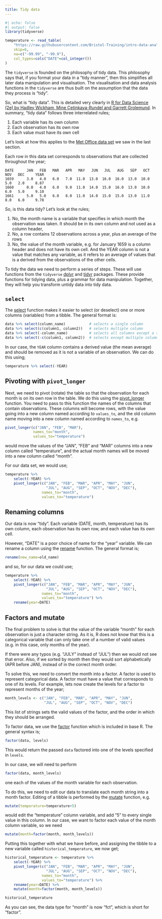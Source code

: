 ```yaml
---
title: Tidy data
---
```


```r
#| echo: false
#| output: false
library(tidyverse)

temperature <- read_table(
    "https://raw.githubusercontent.com/Bristol-Training/intro-data-analysis-r/refs/heads/main/data/cetml1659on.txt",
    skip=6,
    na=c("-99.99", "-99.9"),
    col_types=cols("DATE"=col_integer())
)
```

The `tidyverse` is founded on the philosophy of tidy data. This philosophy
says that, if you format your data in a "tidy manner", then this 
simplifies all later data manipulation and visualisation. The visualisation
and data analysis functions in the `tidyverse` are thus built on the 
assumption that the data they process is "tidy".

So, what is "tidy data". This is detailed very clearly in 
[R for Data Science (2e) by Hadley Wickham, Mine Çetinkaya-Rundel and Garrett Grolemund](https://r4ds.hadley.nz/tidy-data.html). In summary,
"tidy data" follows three interrelated rules;

1. Each variable has its own column
2. Each observation has its own row
3. Each value must have its own cell

Let's look at how this applies to the [Met Office data set](https://raw.githubusercontent.com/Bristol-Training/intro-data-analysis-r/refs/heads/main/data/cetml1659on.txt) we saw in the last section.

Each row in this data set corresponds to observations that are collected throughout the year;

```
DATE      JAN   FEB   MAR   APR   MAY   JUN   JUL   AUG   SEP   OCT   NOV   DEC     YEAR
1659      3.0   4.0   6.0   7.0  11.0  13.0  16.0  16.0  13.0  10.0   5.0   2.0     8.87
1660      0.0   4.0   6.0   9.0  11.0  14.0  15.0  16.0  13.0  10.0   6.0   5.0     9.10
1661      5.0   5.0   6.0   8.0  11.0  14.0  15.0  15.0  13.0  11.0   8.0   6.0     9.78
```

So, is this data tidy? Let's look at the rules;

1. No, the month name is a variable that specifies in which month the observation was taken. It should be in its own column and not used as a column header, 
2. No, a row contains 12 observations across a year, plus an average of the rows
3. No, the value of the month variable, e.g. for January 1659 is a column header and does not have its own cell. And the YEAR column is not a value that matches any variable, as it refers to an average of values that is a derived from the observations of the other cells.

To tidy the data we need to perform a series of steps. These will use functions from the `tidyverse` [dplyr](https://dplyr.tidyverse.org) and
[tidyr](https://tidyr.tidyverse.org) packages. These provide functions for tidying data, plus a grammar for data manipulation. Together, they will help you transform untidy data into tidy data.

## `select`

The [select](https://dplyr.tidyverse.org/reference/select.html) function makes it easier to select (or deselect) one or more columns (variables) from a tibble. The general format is:

```.r
data %>% select(column_name)           # selects a single column
data %>% select(c(column1, column2))   # selects multiple column
data %>% select(-column_name)          # selects all columns except a single column
data %>% select(-c(column1, column2))  # selects except multiple columns
```

In our case, the `YEAR` column contains a derived value (the mean average) and
should be removed as it is not a variable of an observation. We can do this using;

```r
temperature %>% select(-YEAR)
```



## Pivoting with `pivot_longer`

Next, we need to pivot (rotate) the table so that the observation for each month is on its own row in the table. We do this using the [pivot_longer](https://tidyr.tidyverse.org/reference/pivot_longer.html) function. You need to pass to this function the names of the columns that contain observations. These columns will become rows, with the value going into a new column named according to `values_to`, and the old column name moving into a new column named according to `names_to`, e.g.

```.r
pivot_longer(c("JAN", "FEB", "MAR"), 
             names_to="month",
             values_to="temperature")
```

would move the values of the "JAN", "FEB" and "MAR" columns into a new
column called "temperature", and the actual month names will be moved
into a new column called "month".

For our data set, we would use;

```r
temperature %>% 
    select(-YEAR) %>%
    pivot_longer(c("JAN", "FEB", "MAR", "APR", "MAY", "JUN",
                   "JUL", "AUG", "SEP", "OCT", "NOV", "DEC"),
                 names_to="month",
                 values_to="temperature")
```


## Renaming columns

Our data is now "tidy". Each variable (DATE, month, temperature) has its own column,
each observation has its own row, and each value has its own cell.

However, "DATE" is a poor choice of name for the "year" variable. We can rename
a column using the [rename](https://dplyr.tidyverse.org/reference/rename.html) 
function. The general format is;

```.r
rename(new_name=old_name)
```

and so, for our data we could use;

```r
temperature %>%
    select(-YEAR) %>%
    pivot_longer(c("JAN", "FEB", "MAR", "APR", "MAY", "JUN",
                   "JUL", "AUG", "SEP", "OCT", "NOV", "DEC"),
                 names_to="month",
                 values_to="temperature") %>%
    rename(year=DATE)
```



## Factors and mutate

The final problem to solve is that the value of the variable "month" 
for each observation is just a character string. As it is, R does not
know that this is a categorical variable that can only take one of
a number of valid values (e.g. in this case, only months of the year).
 
If there were any typos (e.g. "JULY" instead of "JUL") then we would not
see that error. Also, if we sorted by month then they would sort 
alphabetically (APR before JAN), instead of in the correct month order.

To solve this, we need to convert the month into a factor. A factor
is used to represent categorical data. A factor must have a value
that corresponds to one of its levels. For example, lets now
create the levels for a factor to represent months of the year;

```r
month_levels <- c("JAN", "FEB", "MAR", "APR", "MAY", "JUN",
                  "JUL", "AUG", "SEP", "OCT", "NOV", "DEC")
```

This list of strings sets the valid values of the factor, and the 
order in which they should be arranged.

To factor data, we use the [factor](https://www.rdocumentation.org/packages/base/versions/3.6.2/topics/factor)
function which is included in base R. The general syntax is;

```.r
factor(data, levels)
```

This would return the passed `data` factored into one of the levels specified
in `levels`.

In our case, we will need to perform

```.r
factor(data, month_levels)
```

one each of the values of the month variable for each observation.

To do this, we need to edit our data to translate each month string into a
month factor. Editing of a tibble is performed by the 
[mutate](https://dplyr.tidyverse.org/reference/mutate.html)
function, e.g.

```.r
mutate(temperature=temperature+5)
```

would edit the "temperature" column variable, and add "5" to every single value 
in this column. In our case, we want to factor each value of the 
month column variable, so we need 

```.r
mutate(month=factor(month, month_levels))
```

Putting this together with what we have before, and assigning the tibble
to a new variable called `historical_temperature`, we now get;

```r
historical_temperature <- temperature %>%
    select(-YEAR) %>%
    pivot_longer(c("JAN", "FEB", "MAR", "APR", "MAY", "JUN",
                   "JUL", "AUG", "SEP", "OCT", "NOV", "DEC"),
                 names_to="month",
                 values_to="temperature") %>%
    rename(year=DATE) %>%
    mutate(month=factor(month, month_levels))

historical_temperature
```



As you can see, the data type for "month" is now "fct", which is short for "factor".

